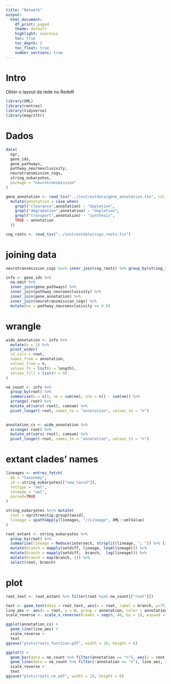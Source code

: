 ```yaml
---
title: "Network"
output:
  html_document:
    df_print: paged
    theme: default
    highlight: espresso
    toc: true
    toc_depth: 2
    toc_float: true
    number_sections: true
---
```

# Intro
Obter o layout da rede no RedeR
```r
library(XML)
library(rentrez)
library(tidyverse)
library(magrittr)
```

# Dados
```r
data(
  ogr,
  gene_ids,
  gene_pathways,
  pathway_neuroexclusivity,
  neurotransmission_cogs,
  string_eukaryotes,
  package = "neurotransmission"
)

gene_annotation <- read_tsv("../inst/extdata/gene_annotation.tsv", col_types = "cc") %>%
  mutate(annotation = case_when(
    grepl("clearance",annotation) ~ "depletion",
    grepl("degradation",annotation) ~ "depletion",
    grepl("transport",annotation) ~ "synthesis",
    TRUE ~ annotation
  ))

cog_roots <- read_tsv("../inst/extdata/cogs_roots.tsv")
```

# joining data
```r
neurotransmission_cogs %<>% inner_join(cog_roots) %>% group_by(string_id) %>% filter(root == max(root))

info <- gene_ids %>%
  na.omit %>%
  inner_join(gene_pathways) %>%
  inner_join(pathway_neuroexclusivity) %>%
  inner_join(gene_annotation) %>%
  inner_join(neurotransmission_cogs) %>%
  mutate(ne = pathway_neuroexclusivity >= 0.9)
```

# wrangle
```r
wide_annotation <- info %>%
  mutate(n = 1) %>%
  pivot_wider(
  id_cols = root,
  names_from = annotation,
  values_from = n,
  values_fn = list(n = length),
  values_fill = list(n = 0)
)

ne_count <- info %>%
  group_by(root) %>%
  summarise(n = n(), ne = sum(ne), nne = n() - sum(ne)) %>%
  arrange(-root) %>%
  mutate_at(vars(-root), cumsum) %>%
  pivot_longer(-root, names_to = "annotation", values_to = "n")
  

annotation_cs <- wide_annotation %>%
  arrange(-root) %>%
  mutate_at(vars(-root), cumsum) %>%
  pivot_longer(-root, names_to = "annotation", values_to = "n")
```

# extant clades' names
```r
lineages <- entrez_fetch(
  db = "taxonomy",
  id = string_eukaryotes[["new_taxid"]],
  rettype = "xml",
  retmode = "xml",
  parsed=TRUE
)

string_eukaryotes %<>% mutate(
  root = ogr@tree$tip.group[taxid],
  lineage = xpathSApply(lineages, "//Lineage", XML::xmlValue)
)

root_extant <- string_eukaryotes %>%
  group_by(root) %>%
  summarise(lineage = Reduce(intersect, strsplit(lineage, "; ")) %>% list) %>%
  mutate(branch = mapply(setdiff, lineage, lead(lineage))) %>%
  mutate(branch = mapply(setdiff,  branch,  lag(lineage))) %>%
  mutate(branch = map(branch, 1)) %>%
  select(root, branch)
```

# plot
```r
root_text <- root_extant %>% filter(root %in% ne_count[["root"]])

text <- geom_text(data = root_text, aes(x = root, label = branch, y=75), angle=90, hjust=0)
line_aes <- aes(x = root, y = n, group = annotation, color = annotation)
scale_reverse <- scale_x_reverse(breaks = seq(0, 40, by = 1), expand = c(0,0), minor_breaks = NULL)

ggplot(annotation_cs) +
  geom_line(line_aes) +
  scale_reverse +
  text
ggsave("plots/roots_function.pdf", width = 10, height = 6)

ggplot() +
  geom_bar(data = ne_count %>% filter(annotation == "n"), aes(x = root, y = n), fill = "#999999", stat = "identity") +
  geom_line(data = ne_count %>% filter(!annotation == "n"), line_aes, size = 2) +
  scale_reverse +
  text
ggsave("plots/roots_ne.pdf", width = 10, height = 6)
```


